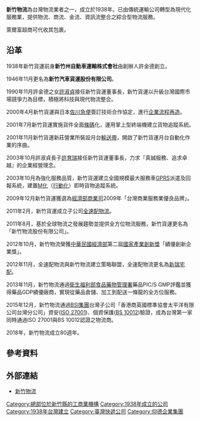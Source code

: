 {{Infobox Company 
| name = 新竹物流股份有限公司
| name_en = HCT Logistics Co., Ltd.
| logo =新竹物流,2018logo.jpg
| type = [[上市公司|公開發行公司]]
| local_code_name = TW
| local_code = 46480100
| foundation = 1938年10月（80年）<br>新竹自動車株式會社成立於[[新竹|新竹]]
| location = {{flagicon|TWN}} [[臺北市|臺北市]][[士林區|士林區]]中山北路六段90號9樓<br>{{flagicon|TWN}} [[新竹縣|新竹縣]][[新豐鄉_(台灣)|新豐鄉]]松柏村德昌街228號
| area_served = 
| key_people = 許育瑞（[[董事長|董事長]]兼[[總經理|總經理]]） 
| industry = [[倉儲|倉儲]][[運輸|運輸]]及[[物流|物流]]服務業
| products =  
| services = {{unbulleted list|國內配送|倉儲物流|履約經銷|國際物流}}
| revenue = {{profit}}新臺幣150億元（2017年） 
| num_employees = 3900（2017年）<br>
| parent =
| subsid =
| zip_code =
| telephone_no = +886-2-2837-1122
| market_value =
| accounting_period =
| homepage = https://www.hct.com.tw
| footnotes = 車輛3,500輛<br>50營業所（5,000代收點）<br>9轉運中心（Hub）<br> 12 D.C.<br> 倉儲面積43,000坪<br>
| company_slogan =以人為本 以和為貴
| market_information =
| profit =
| P/E ratio =
| earnings per share =
| Net asset value =
| width =
|founder=[[許金德|許金德]]}}

'''新竹物流'''為台灣物流業者之一，成立於1938年。已由傳統運輸公司轉型為現代化服務業，提供物流、商流、金流、資訊流整合之綜合型物流服務。

萊爾富超商可代收其包裹。

==沿革==
1938年新竹貨運前身'''新竹州自動車運輸株式會社'''由創辦人許金德創立。

1946年11月更名為'''新竹汽車貨運股份有限公司'''。

1990年11月許金德之女[[許淑貞|許淑貞]]接任新竹貨運董事長，新竹貨運以升級台灣國際市場競爭力為目標，積極將科技與現代物流整合。

2000年4月新竹貨運與日本[[佐川急便|佐川急便]]簽訂技術合作協定，進行[[企業流程再造|企業流程再造]]。

2001年7月新竹貨運實施貨件全面[[條碼|條碼]]化，運用掌上型終端機建立貨物追蹤系統。

2001年11月新竹貨運新莊營業所裝設月台[[輸送帶|輸送帶]]，開啟了新竹貨運月台自動化作業的序曲。

2003年10月許淑貞長子[[許育瑞|許育瑞]]接任新竹貨運董事長，力求『真誠服務、追求卓越』的企業經營理念。

2003年10月為強化服務品質，新竹貨運建立全國規模最大服務車[[GPRS|GPRS]]派遣及回報系統，建置[[M化|M化]]（[[行動化|行動化]]）即時貨物追蹤系統。

2009年12月新竹貨運獲選為[[經濟部商業司|經濟部商業司]]2009年「台灣商業服務業優良品牌」。

2011年2月，新竹貨運成立子公司[[全速配物流|全速配物流]]。

2011年8月，基於全球物流之發展趨勢並提供全方位物流服務，新竹貨運更名為「新竹物流股份有限公司」。

2012年10月，新竹物流榮獲[[中華民國經濟部|中華民國經濟部]]第二屆[[國家產業創新獎|國家產業創新獎]]「績優創新企業獎」。

2012年11月，全速配物流與新竹物流建立策略聯盟，全速配物流更名為[[新瑞宅配|新瑞宅配]]。

2013年11月，新竹物流通過[[衛生福利部食品藥物管理署|衛生福利部食品藥物管理署]]藥品PIC/S GMP評鑑並獲得藥品GDP績優廠商，實現從藥品倉儲、加工到配送一條龍的全方位服務。

2015年12月，新竹物流通過[[BSI集團|BSI集團]]台灣子公司「香港商英國標準協會太平洋有限公司台灣分公司」資安([[ISO_27001|ISO 27001]])、個資保護([[BS_10012|BS 10012]])驗證，成為台灣第一家同時通過ISO 27001與BS 10012認證之物流商。

2018年，新竹物流成立80週年。

== 參考資料 ==
{{Reflist}}

==外部連結==
*[https://www.hct.com.tw 新竹物流] {{Wayback|url=https://www.hct.com.tw/ |date=20210128230042 }}

{{commonscat|HCT Logistics}}
{{Portal bar|台灣|企業}}

[[Category:總部位於新竹縣的工商業機構|Category:總部位於新竹縣的工商業機構]]
[[Category:1938年成立的公司|Category:1938年成立的公司]]
[[Category:1938年台灣建立|Category:1938年台灣建立]]
[[Category:臺灣快遞公司|Category:臺灣快遞公司]]
[[Category:仰德企業集團|Category:仰德企業集團]]